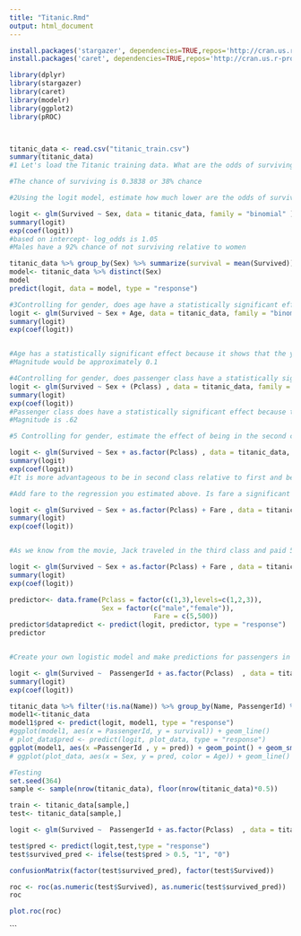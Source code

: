 ```yaml
---
title: "Titanic.Rmd"
output: html_document
---
```


```r
install.packages('stargazer', dependencies=TRUE,repos='http://cran.us.r-project.org')
install.packages('caret', dependencies=TRUE,repos='http://cran.us.r-project.org')

library(dplyr)
library(stargazer)
library(caret)
library(modelr)
library(ggplot2)
library(pROC)



titanic_data <- read.csv("titanic_train.csv")
summary(titanic_data)
#1 Let's load the Titanic training data. What are the odds of surviving the shipwreck?

#The chance of surviving is 0.3838 or 38% chance


```

```r
#2Using the logit model, estimate how much lower are the odds of survival for men relative to women?

logit <- glm(Survived ~ Sex, data = titanic_data, family = "binomial" )
summary(logit)
exp(coef(logit))
#based on intercept- log_odds is 1.05
#Males have a 92% chance of not surviving relative to women

titanic_data %>% group_by(Sex) %>% summarize(survival = mean(Survived))
model<- titanic_data %>% distinct(Sex)
model
predict(logit, data = model, type = "response")
```

```r
#3Controlling for gender, does age have a statistically significant effect on the odds of survival? If so, what is the magnitude of that effect?
logit <- glm(Survived ~ Sex + Age, data = titanic_data, family = "binomial" )
summary(logit)
exp(coef(logit))


#Age has a statistically significant effect because it shows that the younger you are the higher your chance of surviving.
#Magnitude would be approximately 0.1

```

```r
#4Controlling for gender, does passenger class have a statistically significant effect on the odds of survival? If so, what is the magnitude of that effect?
logit <- glm(Survived ~ Sex + (Pclass) , data = titanic_data, family = "binomial" )
summary(logit)
exp(coef(logit))
#Passenger class does have a statistically significant effect because the higher the class, the more your chance of survival increases.
#Magnitude is .62

```

```r
#5 Controlling for gender, estimate the effect of being in the second class relative to first class, and the effect of being in the third relative to first.

logit <- glm(Survived ~ Sex + as.factor(Pclass) , data = titanic_data, family = "binomial" )
summary(logit)
exp(coef(logit))
#It is more advantageous to be in second class relative to first and better to be in first class relative to third

```

```r
#Add fare to the regression you estimated above. Is fare a significant determinant of survival controlling for gender and passenger class? Do you think that if we regressed survival on just gender and fare, fare would be significant? Explain.

logit <- glm(Survived ~ Sex + as.factor(Pclass) + Fare , data = titanic_data, family = "binomial" )
summary(logit)
exp(coef(logit))



```

```r
#As we know from the movie, Jack traveled in the third class and paid 5 pounds (I know that Jack actually won the ticket in poker, but Swen, from whom Jack won the ticket, paid .). Rose traveled in the first class and paid 500 for her ticket (I know that her fiancee, Cal Hockley - Pittsburgh steel tycoon, actually bought the ticket, but .). What is the probability that Jack will survive? What is the probability that Rose will survive?

logit <- glm(Survived ~ Sex + as.factor(Pclass) + Fare , data = titanic_data, family = "binomial" )
summary(logit)
exp(coef(logit))

predictor<- data.frame(Pclass = factor(c(1,3),levels=c(1,2,3)),
                       Sex = factor(c("male","female")), 
                                    Fare = c(5,500))
predictor$datapredict <- predict(logit, predictor, type = "response")
predictor



```


```r
#Create your own logistic model and make predictions for passengers in the Titanic test data set. Keep in mind that you must make predictions for all passengers in the test data (even those with missing values). Use your own probability cut off for predicting survival (0.5 is a natural start). Did you do better with logistic regression than with decision trees? Which algorithm do you like better?

logit <- glm(Survived ~  PassengerId + as.factor(Pclass)  , data = titanic_data, family = "binomial" )
summary(logit)
exp(coef(logit))

titanic_data %>% filter(!is.na(Name)) %>% group_by(Name, PassengerId) %>%summarize(survival = mean(Survived)) %>% View()
model1<-titanic_data
model1$pred <- predict(logit, model1, type = "response")
#ggplot(model1, aes(x = PassengerId, y = survival)) + geom_line()
# plot_data$pred <- predict(logit, plot_data, type = "response")
ggplot(model1, aes(x =PassengerId , y = pred)) + geom_point() + geom_smooth()
# ggplot(plot_data, aes(x = Sex, y = pred, color = Age)) + geom_line() + geom_point(aes(x = Sex, y = frac))

#Testing
set.seed(364)
sample <- sample(nrow(titanic_data), floor(nrow(titanic_data)*0.5))

train <- titanic_data[sample,]
test<- titanic_data[sample,]

logit <- glm(Survived ~  PassengerId + as.factor(Pclass)  , data = titanic_data, family = "binomial" )

test$pred <- predict(logit,test,type = "response")
test$survived_pred <- ifelse(test$pred > 0.5, "1", "0")

confusionMatrix(factor(test$survived_pred), factor(test$Survived))

roc <- roc(as.numeric(test$Survived), as.numeric(test$survived_pred))
roc

plot.roc(roc)


```
```



